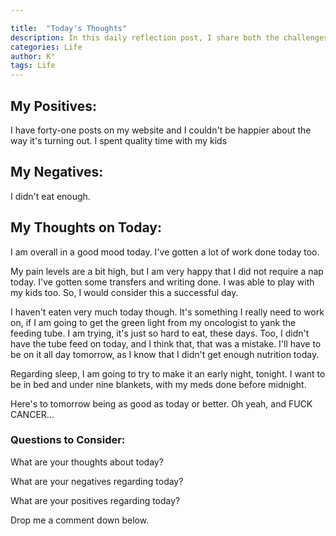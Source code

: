 ```yaml
---

title:  "Today's Thoughts"
description: In this daily reflection post, I share both the challenges and bright moments of my day. Despite dealing with chronic pain, late starts, and worried moments about my four-year-old's health, I found joy in unexpected places - like a rare "I love you" from my teenager and some meaningful progress with my work. I'm learning to acknowledge both the ups and downs, celebrating small victories like managing to eat a bit more than usual. This kind of honest daily check-in helps me stay grounded and might become a regular feature of my blog.
categories: Life
author: K°
tags: Life
---
```

## My Positives:
I have forty-one posts on my website and I couldn't be happier about the way it's turning out.
I spent quality time with my kids

## My Negatives:
I didn't eat enough.

## My Thoughts on Today:
I am overall in a good mood today. I've gotten a lot of work done today too.

My pain levels are a bit high, but I am very happy that I did not require a nap today. I've gotten some transfers and writing done. I was able to play with my kids too. So, I would consider this a successful day.

I haven't eaten very much today though. It's something I really need to work on, if I am going to get the green light from my oncologist to yank the feeding tube. I am trying, it's just so hard to eat, these days. Too, I didn't have the tube feed on today, and I think that, that was a mistake. I'll have to be on it all day tomorrow, as I know that I didn't get enough nutrition today.

Regarding sleep, I am going to try to make it an early night, tonight. I want to be in bed and under nine blankets, with my meds done before midnight.

Here's to tomorrow being as good as today or better. Oh yeah, and FUCK CANCER...

### Questions to Consider:
What are your thoughts about today?

What are your negatives regarding today?

What are your positives regarding today?

Drop me a comment down below.

